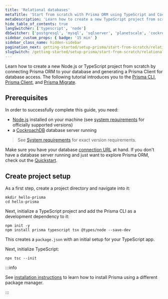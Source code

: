 ```yaml
---
title: 'Relational databases'
metaTitle: 'Start from scratch with Prisma ORM using TypeScript and CockroachDB (15 min)'
metaDescription: 'Learn how to create a new TypeScript project from scratch by connecting Prisma ORM to your CockroachDB database and generating a Prisma Client for database access.'
hide_table_of_contents: true
langSwitcher: ['typescript', 'node']
dbSwitcher: ['postgresql', 'mysql', 'sqlserver', 'planetscale', 'cockroachdb', 'prismaPostgres']
sidebar_custom_props: { badge: '15 min' }
sidebar_class_name: hidden-sidebar
pagination_next: getting-started/setup-prisma/start-from-scratch/relational-databases/connect-your-database-typescript-cockroachdb
slugSwitch: /getting-started/setup-prisma/start-from-scratch/relational-databases-
---
```




Learn how to create a new Node.js or TypeScript project from scratch by connecting Prisma ORM to your database and generating a Prisma Client for database access. The following tutorial introduces you to the [Prisma CLI](/orm/tools/prisma-cli), [Prisma Client](/orm/prisma-client), and [Prisma Migrate](/orm/prisma-migrate).



## Prerequisites

In order to successfully complete this guide, you need:

- [Node.js](https://nodejs.org/en/) installed on your machine (see [system requirements](/orm/reference/system-requirements) for officially supported versions)
- a [CockroachDB](https://www.cockroachlabs.com/) database server running

> See [System requirements](/orm/reference/system-requirements) for exact version requirements.

Make sure you have your database [connection URL](/orm/reference/connection-urls) at hand. If you don't have a database server running and just want to explore Prisma ORM, check out the [Quickstart](/getting-started/quickstart-sqlite).

## Create project setup

As a first step, create a project directory and navigate into it:

```terminal copy
mkdir hello-prisma
cd hello-prisma
```

Next, initialize a TypeScript project and add the Prisma CLI as a development dependency to it:

```terminal copy
npm init -y
npm install prisma typescript tsx @types/node --save-dev
```

This creates a `package.json` with an initial setup for your TypeScript app.

Next, initialize TypeScript:

```terminal copy
npx tsc --init
```

:::info

See [installation instructions](/orm/tools/prisma-cli#installation) to learn how to install Prisma using a different package manager.

:::


<PrismaInitPartial datasource="CockroachDB" />
